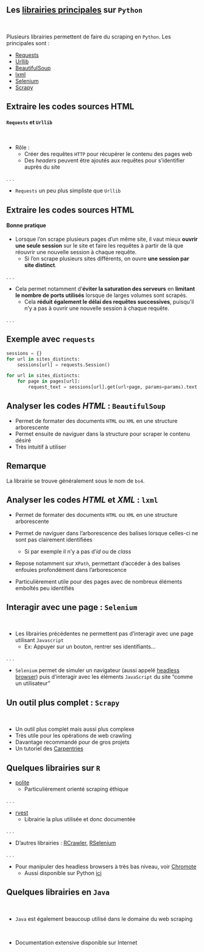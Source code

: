 ## Les [librairies principales](https://www.projectpro.io/article/python-libraries-for-web-scraping/625#mcetoc_1gb5hj7o81i) sur `Python`

<br>

Plusieurs librairies permettent de faire du scraping en `Python`. Les principales sont :

- [Requests](https://requests.readthedocs.io/en/latest/)
- [Urllib](https://docs.python.org/fr/3/library/urllib.html)
- [BeautifulSoup](https://www.crummy.com/software/BeautifulSoup/bs4/doc/)
- [lxml](https://lxml.de/)
- [Selenium](https://selenium-python.readthedocs.io/)
- [Scrapy](https://scrapy.org/)


## Extraire les codes sources HTML

#### `Requests` et `Urllib`

<br>

- Rôle :
    + Créer des requêtes `HTTP` pour récupérer le contenu des pages web
    + Des _headers_ peuvent être ajoutés aux requêtes pour s'identifier auprès du site

. . .

- `Requests` un peu plus simpliste que `Urllib`


## Extraire les codes sources HTML {.smaller}

#### Bonne pratique

- Lorsque l'on scrape plusieurs pages d'un même site, il vaut mieux [__ouvrir une seule session__]{.blue2} sur le site et faire les requêtes à partir de là que réouvrir une nouvelle session à chaque requête.
    + Si l'on scrape plusieurs sites différents, on ouvre __une session par site distinct__.

. . .

- Cela permet notamment d'[__éviter la saturation des serveurs__]{.blue2} en __limitant le nombre de ports utilisés__ lorsque de larges volumes sont scrapés.
    + Cela __réduit également le délai des requêtes successives__, puisqu'il n'y a pas à ouvrir une nouvelle session à chaque requête.

. . .

::: {.callout-tip}
## Exemple avec `requests`

```python
sessions = {}
for url in sites_distincts:
    sessions[url] = requests.Session()

for url in sites_distincts:
    for page in pages[url]:
        request_text = sessions[url].get(url+page, params=params).text
```
:::


## Analyser les codes _HTML_ : `BeautifulSoup`

- Permet de formater des documents `HTML` ou `XML` en une structure arborescente
- Permet ensuite de naviguer dans la structure pour scraper le contenu désiré
- Très intuitif à utiliser

<!-- Ajouter une slide sur les fonctions de BeautifulSoup, comme find et findAll -->

::: {.callout-tip}
## Remarque

La librairie se trouve généralement sous le nom de `bs4`.
:::

## Analyser les codes _HTML_ et _XML_ : `lxml`

- Permet de formater des documents `HTML` ou `XML` en une structure arborescente

- Permet de naviguer dans l'arborescence des balises lorsque celles-ci ne sont pas clairement identifiées
    + Si par exemple il n'y a pas d'_id_ ou de _class_

- Repose notamment sur `XPath`, permettant d'accéder à des balises enfouies profondément dans l'arborescence

- Particulièrement utile pour des pages avec de nombreux éléments emboîtés peu identifiés


## Interagir avec une page : `Selenium`

<br>

- Les librairies précédentes ne permettent pas d'interagir avec une page utilisant `Javascript`
    - Ex: Appuyer sur un bouton, rentrer ses identifiants...

. . .

- `Selenium` permet de simuler un navigateur (aussi appelé [headless browser](https://en.wikipedia.org/wiki/Headless_browser)) puis d'interagir avec les éléments `JavaScript` du site "comme un utilisateur"


## Un outil plus complet : `Scrapy`

<br>

- Un outil plus complet mais aussi plus complexe
- Très utile pour les opérations de web crawling
- Davantage recommandé pour de gros projets
- Un tutoriel des [Carpentries](https://librarycarpentry.org/lc-webscraping/04-scrapy/index.html)


## Quelques librairies sur `R`

- [polite](https://cran.r-project.org/web/packages/polite/index.html)
    - Particulièrement orienté scraping éthique

. . .

- [rvest](https://thinkr.fr/rvest/)
    - Librairie la plus utilisée et donc documentée

. . .

- D'autres librairies : [RCrawler](https://cran.r-project.org/web/packages/Rcrawler/Rcrawler.pdf), [RSelenium](https://cran.r-project.org/web/packages/RSelenium/index.html)

. . .

- Pour manipuler des headless browsers à très bas niveau, voir [Chromote](https://github.com/rstudio/chromote)
    + Aussi disponible sur Python [ici](https://pypi.org/project/chromote/)


## Quelques librairies en `Java`

<br>

- `Java` est également beaucoup utilisé dans le domaine du web scraping

<br>

- Documentation extensive disponible sur Internet
